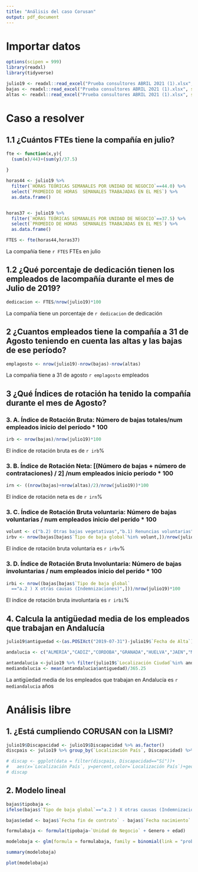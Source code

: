 ```yaml
---
title: "Análisis del caso Corusan"
output: pdf_document
---
```


# Importar datos
```r
options(scipen = 999)
library(readxl)
library(tidyverse)

julio19 <- readxl::read_excel("Prueba consultores ABRIL 2021 (1).xlsx", sheet=3)
bajas <- readxl::read_excel("Prueba consultores ABRIL 2021 (1).xlsx", sheet=4)
altas <- readxl::read_excel("Prueba consultores ABRIL 2021 (1).xlsx", sheet=5)
```


# Caso a resolver
## 1.1 ¿Cuántos FTEs tiene la compañía en julio?

```r

fte <- function(x,y){
  (sum(x)/44)+(sum(y)/37.5)
  
}

horas44 <- julio19 %>% 
  filter(`HORAS TEÓRICAS SEMANALES POR UNIDAD DE NEGOCIO`==44.0) %>%
  select(`PROMEDIO DE HORAS  SEMANALES TRABAJADAS EN EL MES`) %>% 
  as.data.frame()


horas37 <- julio19 %>% 
  filter(`HORAS TEÓRICAS SEMANALES POR UNIDAD DE NEGOCIO`==37.5) %>% 
  select(`PROMEDIO DE HORAS  SEMANALES TRABAJADAS EN EL MES`) %>% 
  as.data.frame()

FTES <- fte(horas44,horas37)

```

La compañía tiene `r FTES` FTEs en julio 

## 1.2  ¿Qué porcentaje de dedicación tienen los empleados de lacompañía durante el mes de Julio de 2019?

```r
dedicacion <- FTES/nrow(julio19)*100
```

La compañía tiene un porcentaje de `r dedicacion` de dedicación

## 2 ¿Cuantos empleados tiene la compañía a 31 de Agosto teniendo en cuenta las altas y las bajas de ese período?

```r
emplagosto <- nrow(julio19)-nrow(bajas)-nrow(altas)
```

La compañia tiene a 31 de agosto `r emplagosto` empleados

## 3 ¿Qué Índices de rotación ha tenido la compañía durante el mes de Agosto?
### 3. A. Índice de Rotación Bruta: Número de bajas totales/num empleados inicio del período * 100

```r
irb <- nrow(bajas)/nrow(julio19)*100
```

El índice de rotación bruta es de `r irb`%

### 3. B. Índice de Rotación Neta: [(Número de bajas + número de contrataciones) / 2] /num empleados inicio periodo * 100

```r
irn <- ((nrow(bajas)+nrow(altas)/2)/nrow(julio19))*100
```

El índice de rotación neta es de `r irn`%

### 3. C. Índice de Rotación Bruta voluntaria: Número de bajas voluntarias / num empleados inicio del perído * 100

```r
volunt <- c("b.2) Otras bajas vegetativas","b.1) Renuncias voluntarias")
irbv <- nrow(bajas[bajas$`Tipo de baja global`%in% volunt,])/nrow(julio19)*100
```

El índice de rotación bruta voluntaria es `r irbv`%

### 3. D. Índice de Rotación Bruta Involuntaria: Número de bajas involuntarias / num empleados inicio del perído * 100

```r
irbi <- nrow((bajas[bajas$`Tipo de baja global` 
  =="a.2 ) X otras causas (Indemnizaciones)",]))/nrow(julio19)*100
```

El índice de rotación bruta involuntaria es `r irbi`%

## 4. Calcula la antigüedad media de los empleados que trabajan en Andalucía

```r
julio19$antiguedad <-(as.POSIXct("2019-07-31")-julio19$`Fecha de Alta`) %>% as.double()

andalucia <- c("ALMERIA","CADIZ","CORDOBA","GRANADA","HUELVA","JAEN","MALAGA","SEVILLA")

antandalucia <-julio19 %>% filter(julio19$`Localización Ciudad`%in% andalucia)
mediandalucia <- mean(antandalucia$antiguedad)/365.25
```

La antigüedad media de los empleados que trabajan en Andalucía es `r mediandalucia` años

# Análisis libre

## 1. ¿Está cumpliendo CORUSAN con la LISMI?
```r
julio19$Discapacidad <- julio19$Discapacidad %>% as.factor()
discpais <- julio19 %>% group_by(`Localización País`, Discapacidad) %>% summarise(percent = 100*n()/nrow(julio19), .groups = "drop")

# discap <- ggplot(data = filter(discpais, Discapacidad=="Sí"))+
#   aes(x=`Localización País`, y=percent,color=`Localización País`)+geom_bar(stat = "identity", position = "fill")
# discap
```


## 2. Modelo lineal
```r
bajas$tipobaja <- 
ifelse(bajas$`Tipo de baja global`=="a.2 ) X otras causas (Indemnizaciones)",0,1)

bajas$edad <- bajas$`Fecha fin de contrato` - bajas$`Fecha nacimiento`

formulabaja <- formula(tipobaja~`Unidad de Negocio` + Genero + edad)

modelobaja <- glm(formula = formulabaja, family = binomial(link = "probit"), data = bajas)

summary(modelobaja)

plot(modelobaja)

```


